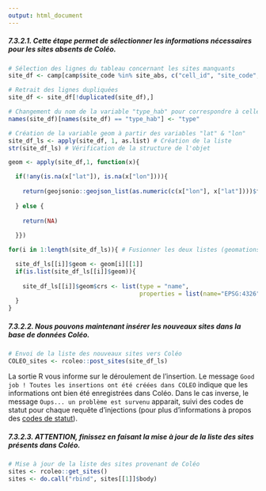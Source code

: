 ```yaml
---
output: html_document
---
```


##### **7.3.2.1.** Cette étape permet de sélectionner les informations nécessaires pour les sites absents de Coléo.

```r
# Sélection des lignes du tableau concernant les sites manquants
site_df <- camp[camp$site_code %in% site_abs, c("cell_id", "site_code", "type_hab", "opened_at", "lat", "lon")]

# Retrait des lignes dupliquées
site_df <- site_df[!duplicated(site_df),]

# Changement du nom de la variable "type_hab" pour correspondre à celle de Coléo ("type")
names(site_df)[names(site_df) == "type_hab"] <- "type"

# Création de la variable geom à partir des variables "lat" & "lon"
site_df_ls <- apply(site_df, 1, as.list) # Création de la liste
str(site_df_ls) # Vérification de la structure de l'objet

geom <- apply(site_df,1, function(x){

  if(!any(is.na(x["lat"]), is.na(x["lon"]))){
  
    return(geojsonio::geojson_list(as.numeric(c(x["lon"], x["lat"])))$features[[1]]$geometry)
    
  } else {
  
    return(NA)
    
  }})

for(i in 1:length(site_df_ls)){ # Fusionner les deux listes (geomations + sites)

  site_df_ls[[i]]$geom <- geom[i][[1]]
  if(is.list(site_df_ls[[i]]$geom)){
  
    site_df_ls[[i]]$geom$crs <- list(type = "name",
                                     properties = list(name="EPSG:4326"))
  }
}
```
##### **7.3.2.2.** Nous pouvons maintenant insérer les nouveaux sites dans la base de données Coléo.
```r
# Envoi de la liste des nouveaux sites vers Coléo
COLEO_sites <- rcoleo::post_sites(site_df_ls)
```

La sortie R vous informe sur le déroulement de l'insertion. Le message `Good job ! Toutes les insertions ont été créées dans COLEO` indique que les informations ont bien été enregistrées dans Coléo. Dans le cas inverse, le message `Oups... un problème est survenu` apparait, suivi des codes de statut pour chaque requête d'injections (pour plus d'informations à propos des [codes de statut](https://http.cat/)).

##### **7.3.2.3.** ATTENTION, finissez en faisant la mise à jour de la liste des sites présents dans Coléo.

```r
# Mise à jour de la liste des sites provenant de Coléo
sites <- rcoleo::get_sites()
sites <- do.call("rbind", sites[[1]]$body)
```
